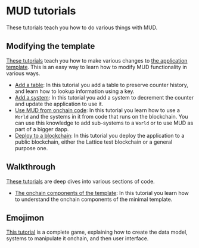 # MUD tutorials

These tutorials teach you how to do various things with MUD.

## Modifying the template

[These tutorials](tutorials/minimal) teach you how to make various changes to [the application template](https://github.com/latticexyz/mud/tree/main/examples/minimal).
This is an easy way to learn how to modify MUD functionality in various ways.

- [Add a table](tutorials/minimal/add-table):
  In this tutorial you add a table to preserve counter history, and learn how to lookup information using a key.
- [Add a system](tutorials/minimal/add-system):
  In this tutorial you add a system to decrement the counter and update the application to use it.
- [Use MUD from onchain code](tutorials/minimal/use-onchain):
  In this tutorial you learn how to use a `World` and the systems in it from code that runs on the blockchain.
  You can use this knowledge to add sub-systems to a `World` or to use MUD as part of a bigger dapp.
- [Deploy to a blockchain](tutorials/minimal/deploy):
  In this tutorial you deploy the application to a public blockchain, either the Lattice test blockchain or a general purpose one.

## Walkthrough

[These tutorials](tutorials/walkthrough) are deep dives into various sections of code.

- [The onchain components of the template](tutorials/walkthrough/minimal-onchain):
  In this tutorial you learn how to understand the onchain components of the minimal template.

## Emojimon

[This tutorial](tutorials/emojimon) is a complete game, explaining how to create the data model, systems to manipulate it onchain, and then user interface.
